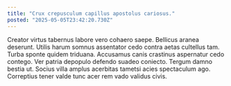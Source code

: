 ```yaml
---
title: "Crux crepusculum capillus apostolus cariosus."
posted: "2025-05-05T23:42:20.730Z"
---
```


Creator virtus tabernus labore vero cohaero saepe. Bellicus aranea deserunt. Utilis harum somnus assentator cedo contra aetas cultellus tam.
Turba sponte quidem triduana. Accusamus canis crastinus aspernatur cedo contego. Ver patria depopulo defendo suadeo coniecto.
Tergum damno bestia ut. Socius villa amplus acerbitas tametsi acies spectaculum ago. Correptius tener valde tunc acer rem vado validus civis.

